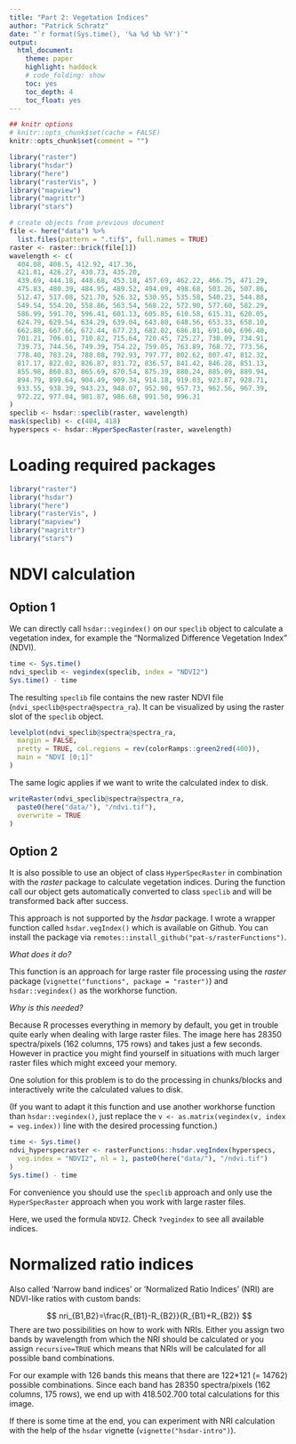```yaml
---
title: "Part 2: Vegetation Indices"
author: "Patrick Schratz"
date: "`r format(Sys.time(), '%a %d %b %Y')`"
output: 
  html_document:
    theme: paper
    highlight: haddock 
    # code_folding: show
    toc: yes
    toc_depth: 4
    toc_float: yes
---
```


```r
## knitr options
# knitr::opts_chunk$set(cache = FALSE)
knitr::opts_chunk$set(comment = "")

library("raster")
library("hsdar")
library("here")
library("rasterVis", )
library("mapview")
library("magrittr")
library("stars")

# create objects from previous document
file <- here("data") %>%
  list.files(pattern = ".tif$", full.names = TRUE)
raster <- raster::brick(file[1])
wavelength <- c(
  404.08, 408.5, 412.92, 417.36, 
  421.81, 426.27, 430.73, 435.20,
  439.69, 444.18, 448.68, 453.18, 457.69, 462.22, 466.75, 471.29,
  475.83, 480.39, 484.95, 489.52, 494.09, 498.68, 503.26, 507.86,
  512.47, 517.08, 521.70, 526.32, 530.95, 535.58, 540.23, 544.88,
  549.54, 554.20, 558.86, 563.54, 568.22, 572.90, 577.60, 582.29,
  586.99, 591.70, 596.41, 601.13, 605.85, 610.58, 615.31, 620.05,
  624.79, 629.54, 634.29, 639.04, 643.80, 648.56, 653.33, 658.10,
  662.88, 667.66, 672.44, 677.23, 682.02, 686.81, 691.60, 696.40,
  701.21, 706.01, 710.82, 715.64, 720.45, 725.27, 730.09, 734.91,
  739.73, 744.56, 749.39, 754.22, 759.05, 763.89, 768.72, 773.56,
  778.40, 783.24, 788.08, 792.93, 797.77, 802.62, 807.47, 812.32,
  817.17, 822.02, 826.87, 831.72, 836.57, 841.42, 846.28, 851.13,
  855.98, 860.83, 865.69, 870.54, 875.39, 880.24, 885.09, 889.94,
  894.79, 899.64, 904.49, 909.34, 914.18, 919.03, 923.87, 928.71,
  933.55, 938.39, 943.23, 948.07, 952.90, 957.73, 962.56, 967.39,
  972.22, 977.04, 981.87, 986.68, 991.50, 996.31
)
speclib <- hsdar::speclib(raster, wavelength)
mask(speclib) <- c(404, 418)
hyperspecs <- hsdar::HyperSpecRaster(raster, wavelength)
```

# Loading required packages

```r
library("raster")
library("hsdar")
library("here")
library("rasterVis", )
library("mapview")
library("magrittr")
library("stars")
```

# NDVI calculation

## Option 1

We can directly call `hsdar::vegindex()` on our `speclib` object to calculate a vegetation index, for example the "Normalized Difference Vegetation Index" (NDVI).

```r
time <- Sys.time()
ndvi_speclib <- vegindex(speclib, index = "NDVI2")
Sys.time() - time
```

The resulting `speclib` file contains the new raster NDVI file (`ndvi_speclib@spectra@spectra_ra`). 
It can be visualized by using the raster slot of the `speclib` object.

```r
levelplot(ndvi_speclib@spectra@spectra_ra,
  margin = FALSE,
  pretty = TRUE, col.regions = rev(colorRamps::green2red(400)),
  main = "NDVI [0;1]"
)
```

The same logic applies if we want to write the calculated index to disk.

```r
writeRaster(ndvi_speclib@spectra@spectra_ra,
  paste0(here("data/"), "/ndvi.tif"),
  overwrite = TRUE
)
```

## Option 2

It is also possible to use an object of class `HyperSpecRaster` in combination with the _raster_ package to calculate vegetation indices. 
During the function call our object gets automatically converted to class `speclib` and will be transformed back after success. 

This approach is not supported by the _hsdar_  package.
I wrote a wrapper function called `hsdar.vegIndex()` which is available on Github.
You can install the package via `remotes::install_github("pat-s/rasterFunctions")`. 

*What does it do?*

This function is an approach for large raster file processing using the _raster_ package (`vignette("functions", package = "raster")`) and `hsdar::vegindex()` as the workhorse function. 

*Why is this needed?*

Because R processes everything in memory by default, you get in trouble quite early when dealing with large raster files. 
The image here has 28350 spectra/pixels (162 columns, 175 rows) and takes just a few seconds.
However in practice you might find yourself in situations with much larger raster files which might exceed your memory.

One solution for this problem is to do the processing in chunks/blocks and interactively write the calculated values to disk.

(If you want to adapt it this function and use another workhorse function than `hsdar::vegindex()`, just replace the `v <- as.matrix(vegindex(v, index = veg.index))` line with the desired processing function.)

```r
time <- Sys.time()
ndvi_hyperspecraster <- rasterFunctions::hsdar.vegIndex(hyperspecs,
  veg.index = "NDVI2", nl = 1, paste0(here("data/"), "/ndvi.tif")
)
Sys.time() - time
```

For convenience you should use the `speclib` approach and only use the `HyperSpecRaster` approach when you work with large raster files. 

Here, we used the formula `NDVI2`. 
Check `?vegindex` to see all available indices. 

# Normalized ratio indices

Also called 'Narrow band indices' or 'Normalized Ratio Indices' (NRI) are NDVI-like ratios with custom bands:

$$
nri_{B1,B2}=\frac{R_{B1}-R_{B2}}{R_{B1}+R_{B2}}
$$
There are two possibilities on how to work with NRIs. 
Either you assign two bands by wavelength from which the NRI should be calculated or you assign `recursive=TRUE` which means that NRIs will be calculated for all possible band combinations.

For our example with 126 bands this means that there are 122*121 (= 14762) possible combinations. 
Since each band has 28350 spectra/pixels (162 columns, 175 rows), we end up with 418.502.700 total calculations for this image.

If there is some time at the end, you can experiment with NRI calculation with the help of the `hsdar` vignette (`vignette("hsdar-intro")`). 
